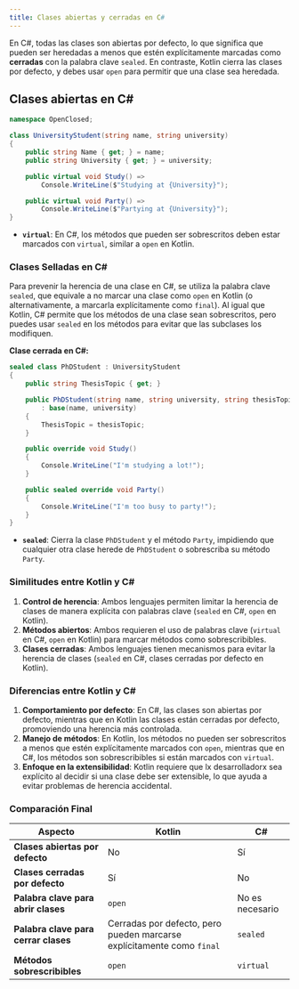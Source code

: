 ```yaml
---
title: Clases abiertas y cerradas en C#
---
```


<ReadingTime />
<GitHubRepoLink user="r8vnhill" repo="" />

En C#, todas las clases son abiertas por defecto, lo que significa que pueden ser heredadas a menos que estén explícitamente marcadas como **cerradas** con la palabra clave `sealed`. En contraste, Kotlin cierra las clases por defecto, y debes usar `open` para permitir que una clase sea heredada.

## Clases abiertas en C#

```csharp showLineNumbers title="OpenClosed/UniversityStudent.cs"
namespace OpenClosed;

class UniversityStudent(string name, string university)
{
    public string Name { get; } = name;
    public string University { get; } = university;

    public virtual void Study() => 
        Console.WriteLine($"Studying at {University}");

    public virtual void Party() => 
        Console.WriteLine($"Partying at {University}");
}
```

- **`virtual`**: En C#, los métodos que pueden ser sobrescritos deben estar marcados con `virtual`, similar a `open` en Kotlin.

### Clases Selladas en C#

Para prevenir la herencia de una clase en C#, se utiliza la palabra clave `sealed`, que equivale a no marcar una clase como `open` en Kotlin (o alternativamente, a marcarla explícitamente como ``final``). Al igual que Kotlin, C# permite que los métodos de una clase sean sobrescritos, pero puedes usar `sealed` en los métodos para evitar que las subclases los modifiquen.

**Clase cerrada en C#:**

```csharp
sealed class PhDStudent : UniversityStudent
{
    public string ThesisTopic { get; }

    public PhDStudent(string name, string university, string thesisTopic)
        : base(name, university)
    {
        ThesisTopic = thesisTopic;
    }

    public override void Study()
    {
        Console.WriteLine("I'm studying a lot!");
    }

    public sealed override void Party()
    {
        Console.WriteLine("I'm too busy to party!");
    }
}
```

- **`sealed`**: Cierra la clase `PhDStudent` y el método `Party`, impidiendo que cualquier otra clase herede de `PhDStudent` o sobrescriba su método `Party`.

### Similitudes entre Kotlin y C#

1. **Control de herencia**: Ambos lenguajes permiten limitar la herencia de clases de manera explícita con palabras clave (`sealed` en C#, `open` en Kotlin).
2. **Métodos abiertos**: Ambos requieren el uso de palabras clave (`virtual` en C#, `open` en Kotlin) para marcar métodos como sobrescribibles.
3. **Clases cerradas**: Ambos lenguajes tienen mecanismos para evitar la herencia de clases (`sealed` en C#, clases cerradas por defecto en Kotlin).

### Diferencias entre Kotlin y C#

1. **Comportamiento por defecto**: En C#, las clases son abiertas por defecto, mientras que en Kotlin las clases están cerradas por defecto, promoviendo una herencia más controlada.
2. **Manejo de métodos**: En Kotlin, los métodos no pueden ser sobrescritos a menos que estén explícitamente marcados con `open`, mientras que en C#, los métodos son sobrescribibles si están marcados con `virtual`.
3. **Enfoque en la extensibilidad**: Kotlin requiere que lx desarrolladorx sea explícito al decidir si una clase debe ser extensible, lo que ayuda a evitar problemas de herencia accidental.

### Comparación Final

| Aspecto                              | Kotlin                                                                   | C#              |
|--------------------------------------|--------------------------------------------------------------------------|-----------------|
| **Clases abiertas por defecto**      | No                                                                       | Sí              |
| **Clases cerradas por defecto**      | Sí                                                                       | No              |
| **Palabra clave para abrir clases**  | `open`                                                                   | No es necesario |
| **Palabra clave para cerrar clases** | Cerradas por defecto, pero pueden marcarse explícitamente como ``final`` | `sealed`        |
| **Métodos sobrescribibles**          | `open`                                                                   | `virtual`       |
